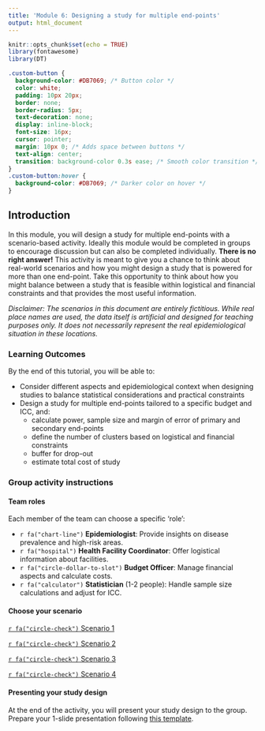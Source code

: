```yaml
---
title: 'Module 6: Designing a study for multiple end-points'
output: html_document
---
```


```r
knitr::opts_chunk$set(echo = TRUE)
library(fontawesome)
library(DT)
```

```css
.custom-button {
  background-color: #DB7069; /* Button color */
  color: white;
  padding: 10px 20px;
  border: none;
  border-radius: 5px;
  text-decoration: none;
  display: inline-block;
  font-size: 16px;
  cursor: pointer;
  margin: 10px 0; /* Adds space between buttons */
  text-align: center;
  transition: background-color 0.3s ease; /* Smooth color transition */
}
.custom-button:hover {
  background-color: #DB7069; /* Darker color on hover */
}
```

## Introduction
In this module, you will design a study for multiple end-points with a scenario-based activity. Ideally this module would be completed in groups to encourage discussion but can also be completed individually. **There is no right answer!** This activity is meant to give you a chance to think about real-world scenarios and how you might design a study that is powered for more than one end-point. Take this opportunity to think about how you might balance between a study that is feasible within logistical and financial constraints and that provides the most useful information. 

*Disclaimer: The scenarios in this document are entirely fictitious. While real place names are used, the data itself is artificial and designed for teaching purposes only. It does not necessarily represent the real epidemiological situation in these locations.*

### Learning Outcomes

By the end of this tutorial, you will be able to:

- Consider different aspects and epidemiological context when designing studies to balance statistical considerations and practical constraints
- Design a study for multiple end-points tailored to a specific budget and ICC, and:
  - calculate power, sample size and margin of error of primary and secondary end-points
  - define the number of clusters based on logistical and financial constraints
  - buffer for drop-out
  - estimate total cost of study

### Group activity instructions

#### Team roles 
Each member of the team can choose a specific 'role':

- `r fa("chart-line")` **Epidemiologist**: Provide insights on disease prevalence and high-risk areas. 
- `r fa("hospital")` **Health Facility Coordinator**: Offer logistical information about facilities.
- `r fa("circle-dollar-to-slot")` **Budget Officer**: Manage financial aspects and calculate costs.
- `r fa("calculator")` **Statistician** (1-2 people): Handle sample size calculations and adjust for ICC.

#### Choose your scenario
<div style="text-align: left;">
  <a href="scenario1.Rmd" class="custom-button">
    `r fa("circle-check")` Scenario 1
  </a>
</div>

<div style="text-align: left;">
  <a href="scenario2.Rmd" class="custom-button">
    `r fa("circle-check")` Scenario 2
  </a>
</div>

<div style="text-align: left;">
  <a href="scenario3.Rmd" class="custom-button">
    `r fa("circle-check")` Scenario 3
  </a>
</div>

<div style="text-align: left;">
  <a href="scenario4.Rmd" class="custom-button">
    `r fa("circle-check")` Scenario 4
  </a>
</div>

#### Presenting your study design
At the end of the activity, you will present your study design to the group. Prepare your 1-slide presentation following [this template](https://docs.google.com/presentation/d/1reyF7GcZJQWfddojUn_Md7FUEeRvWhfotjTxXiZrIY8/edit?usp=sharing). 
